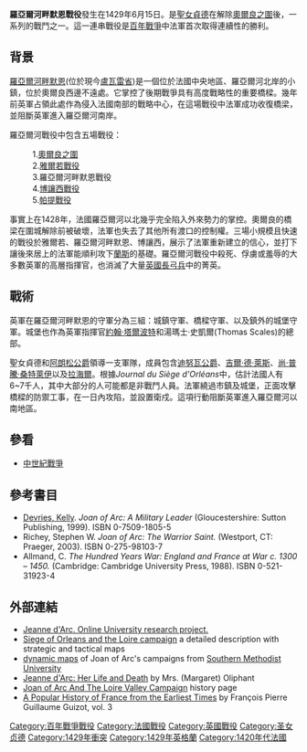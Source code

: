 {{Infobox Military Conflict
|conflict=羅亞爾河畔默恩戰役
|partof=[[百年戰爭|百年戰爭]]，[[羅亞爾河戰役|羅亞爾河戰役]]
|image=[[Image:Jeanne_d'Arc_-_Les_vies_des_femmes_célèbres.jpg|300px]]
|caption=十六世紀早期的畫家描繪貞德在戰役中的英姿.
|date=1429年6月11-12日
|place=法國，[[羅亞爾河畔默恩|羅亞爾河畔默恩]]
|result=法軍勝利
|combatant1=[[法蘭西王國|法蘭西王國]]
|combatant2=[[英格蘭王國|英格蘭王國]]
|commander1=[[聖女貞德|聖女貞德]], <br> [[約翰二世_(阿朗松公爵)|阿朗松公爵]]
|commander2=[[第一代什魯斯伯里伯爵約翰·塔爾博特|約翰·塔爾波特]], <br> [[湯瑪士·史凱爾|湯瑪士·史凱爾]]
|strength1=6000-7000 (包含非戰鬥人員)
|strength2=少於法國
|casualties1=輕微
|casualties2=嚴重
}}
{{Campaignbox Loire Campaign of the Hundred Years War}}

'''羅亞爾河畔默恩戰役'''發生在1429年6月15日。是[[聖女貞德|聖女貞德]]在解除[[奧爾良之圍|奧爾良之圍]]後，一系列的戰鬥之一。這一連串戰役是[[百年戰爭|百年戰爭]]中法軍首次取得連續性的勝利。

==背景==
[[羅亞爾河畔默恩|羅亞爾河畔默恩]](位於現今[[盧瓦雷省|盧瓦雷省]])是一個位於法國中央地區、羅亞爾河北岸的小鎮，位於奧爾良西邊不遠處。它掌控了後期戰爭具有高度戰略性的重要橋樑。幾年前英軍占領此處作為侵入法國南部的戰略中心，在這場戰役中法軍成功收復橋梁，並阻斷英軍進入羅亞爾河南岸。

羅亞爾河戰役中包含五場戰役：
:1.[[奧爾良之圍|奧爾良之圍]]
:2.[[雅爾若戰役|雅爾若戰役]]
:3.羅亞爾河畔默恩戰役
:4.[[博讓西戰役|博讓西戰役]]
:5.[[帕提戰役|帕提戰役]]

事實上在1428年，法國羅亞爾河以北幾乎完全陷入外來勢力的掌控。奧爾良的橋梁在圍城解除前被破壞，法軍也失去了其他所有渡口的控制權。三場小規模且快速的戰役於雅爾若、羅亞爾河畔默恩、博讓西，展示了法軍重新建立的信心，並打下讓後來居上的法軍能順利攻下[[理姆斯|蘭斯]]的基礎。羅亞爾河戰役中殺死、俘虜或羞辱的大多數英軍的高層指揮官，也消滅了大量[[英格蘭長弓|英國長弓兵]]中的菁英。

==戰術==
英軍在羅亞爾河畔默恩的守軍分為三組：城鎮守軍、橋樑守軍、以及鎮外的城堡守軍。城堡也作為英軍指揮官[[第一代什魯斯伯里伯爵約翰·塔爾博特|約翰·塔爾波特]]和湯瑪士·史凱爾(Thomas Scales)的總部。

聖女貞德和[[約翰二世_(阿朗松公爵)|阿朗松公爵]]領導一支軍隊，成員包含[[迪努瓦公爵|迪努瓦公爵]]、[[吉爾·德·萊斯|吉爾·德·萊斯]]、[[尚·普騰·桑特萊伊|尚·普騰·桑特萊伊]]以及[[拉海爾|拉海爾]]。根據''Journal du Siège d'Orléans''中，估計法國人有6~7千人，其中大部分的人可能都是非戰鬥人員。法軍繞過市鎮及城堡，正面攻擊橋樑的防禦工事，在一日內攻陷，並設置衛戍。這項行動阻斷英軍進入羅亞爾河以南地區。

==參看==
*[[中世紀戰爭|中世紀戰爭]]

==參考書目==
* [[Kelly_DeVries|Devries, Kelly]]. ''Joan of Arc: A Military Leader'' (Gloucestershire: Sutton Publishing, 1999). ISBN 0-7509-1805-5
* Richey, Stephen W. ''Joan of Arc: The Warrior Saint.'' (Westport, CT: Praeger, 2003). ISBN 0-275-98103-7
* Allmand, C. ''The Hundred Years War: England and France at War c. 1300 – 1450.'' (Cambridge: Cambridge University Press, 1988). ISBN 0-521-31923-4

==外部連結==
*[http://www.jeanne-darc.dk/ Jeanne d'Arc. Online University research project.] {{WebCite|url=https://www.webcitation.org/615LJNjzt?url=http://www.jeanne-darc.dk/ |date=20110820184254 |dateformat=iso }}
*[http://xenophongroup.com/montjoie/orleans.htm Siege of Orleans and the Loire campaign] {{WebCite|url=https://www.webcitation.org/615LIfc9A?url=http://xenophongroup.com/montjoie/orleans.htm |date=20110820184243 |dateformat=iso }} a detailed description with strategic and tactical maps
*[https://web.archive.org/web/20051201024023/http://www.smu.edu/ijas/travel.html dynamic maps] of Joan of Arc's campaigns from [[Southern_Methodist_University|Southern Methodist University]]
*[http://www.authorama.com/book/jeanne-d-arc.html Jeanne d'Arc: Her Life and Death] {{Wayback|url=http://www.authorama.com/book/jeanne-d-arc.html |date=20170921191118 }} by Mrs. (Margaret) Oliphant
*[https://web.archive.org/web/20071226023758/http://www.maidofheaven.com/joanofarc_long_biography.asp#loire Joan of Arc And The Loire Valley Campaign] history page
*[http://www.gutenberg.org/files/11953/11953.txt A Popular History of France from the Earliest Times] {{Wayback|url=http://www.gutenberg.org/files/11953/11953.txt |date=20120918001305 }} by François Pierre Guillaume Guizot, vol. 3

{{英法百年战争}}

[[Category:百年戰爭戰役|Category:百年戰爭戰役]]
[[Category:法國戰役|Category:法國戰役]]
[[Category:英國戰役|Category:英國戰役]]
[[Category:圣女贞德|Category:圣女贞德]]
[[Category:1429年衝突|Category:1429年衝突]]
[[Category:1429年英格蘭|Category:1429年英格蘭]]
[[Category:1420年代法國|Category:1420年代法國]]